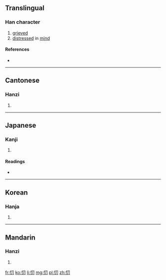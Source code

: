 ==Translingual==

===Han character===
{{Han char|rn=61|rad=心|as=02|sn=5|four=9702<sub>0</sub>|canj=心尸竹 (PSH), X心尸竹 (XPSH)|ids=⿰[[忄]][[刀]]}}

# [[grieved]]
# [[distress]]ed in [[mind]]

====References====
* {{Han ref|kx=0375.080|dkj=10305|dj=0702.050|hdz=42268.080|uh=5FC9|ud=24521|bh=C97B|bd=51579}}

----

==Cantonese==

===Hanzi===
{{yue-hanzi|jyut=[[dou1]], [[tou1]]|y=dou1, tou1}}

# {{defn|lang=yue|sort=心02}}

----

==Japanese==

===Kanji===
{{ja-kanji|grade=|rs=心02}}

# {{defn|lang=ja|sort=心02}}

====Readings====
* {{ja-readings|on=[[とう]] (tō)|kun=[[うれえる]] (ureeru)}}

----

==Korean==

===Hanja===
{{ko-hanja|hangeul=도|eumhun=|rv=do|mr=to|y=to}}

# {{defn|lang=ko|sort=心02}}

----

==Mandarin==

===Hanzi===
{{cmn-hanzi|pin=[[dāo]] ([[dao1]])|wg=tao<sup>1</sup>}}

# {{defn|lang=cmn|sort=心02}}

[[fr:忉]]
[[ko:忉]]
[[li:忉]]
[[mg:忉]]
[[pl:忉]]
[[zh:忉]]